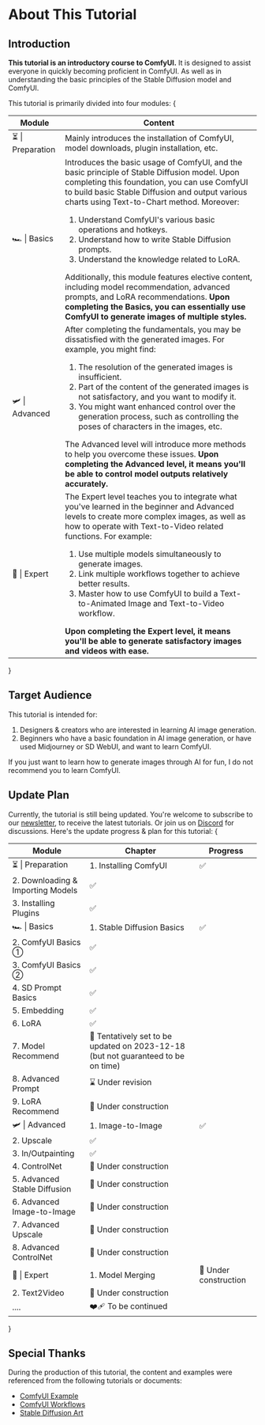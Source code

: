
# About This Tutorial

## Introduction

**This tutorial is an introductory course to ComfyUI.** It is designed to assist everyone in quickly becoming proficient in ComfyUI. As well as in understanding the basic principles of the Stable Diffusion model and ComfyUI.

This tutorial is primarily divided into four modules:
{<table>

  <thead>
    <tr>
      <th width={160}>Module</th>
      <th>Content</th>
    </tr>
  </thead>
  <tbody>
    <tr>
      <td>⏳ | Preparation</td>
      <td> 
        Mainly introduces the installation of ComfyUI, model downloads, plugin installation, etc. 
      </td> 
    </tr> 
    <tr> 
      <td>🏎️ | Basics</td>
      <td> 
        Introduces the basic usage of ComfyUI, and the basic principle of Stable Diffusion model. Upon completing this foundation, you can use ComfyUI to build basic Stable Diffusion and output various charts using Text-to-Chart method. Moreover: 
        <ol>
          <li>Understand ComfyUI's various basic operations and hotkeys.</li>
          <li>Understand how to write Stable Diffusion prompts.</li>
          <li>Understand the knowledge related to LoRA.</li>
        </ol> 
        Additionally, this module features elective content, including model recommendation, advanced prompts, and LoRA recommendations. <strong>Upon completing the Basics, you can essentially use ComfyUI to generate images of multiple styles.</strong>
      </td>
    </tr>
    <tr>
      <td>🛩️ | Advanced</td>
      <td> 
        After completing the fundamentals, you may be dissatisfied with the generated images. For example, you might find: 
        <ol>
          <li>The resolution of the generated images is insufficient.</li>
          <li>Part of the content of the generated images is not satisfactory, and you want to modify it.</li>
          <li>You might want enhanced control over the generation process, such as controlling the poses of characters in the images, etc.</li>
        </ol> 
        The Advanced level will introduce more methods to help you overcome these issues. 
        <strong>Upon completing the Advanced level, it means you'll be able to control model outputs relatively accurately.</strong> 
      </td>
    </tr>
    <tr>
      <td>🚀 | Expert</td>
      <td>
        The Expert level teaches you to integrate what you've learned in the beginner and Advanced levels to create more complex images, as well as how to operate with Text-to-Video related functions. For example: 
        <ol>
          <li>Use multiple models simultaneously to generate images.</li>
          <li>Link multiple workflows together to achieve better results.</li>
          <li>Master how to use ComfyUI to build a Text-to-Animated Image and Text-to-Video workflow.</li>
        </ol>
        <strong>Upon completing the Expert level, it means you'll be able to generate satisfactory images and videos with ease.</strong>
      </td>
    </tr>
  </tbody>
</table>}

<Subscribe />

## Target Audience

This tutorial is intended for:

1. Designers & creators who are interested in learning AI image generation.
2. Beginners who have a basic foundation in AI image generation, or have used Midjourney or SD WebUI, and want to learn ComfyUI.

If you just want to learn how to generate images through AI for fun, I do not recommend you to learn ComfyUI.

## Update Plan

Currently, the tutorial is still being updated. You're welcome to subscribe to our [newsletter](https://comflowy.substack.com), to receive the latest tutorials. Or join us on [Discord](https://discord.gg/cj623WvcVx) for discussions. Here's the update progress & plan for this tutorial:
{<table>

  <thead>
    <tr>
      <th style={{ width: "20%" }}>Module</th>
      <th style={{ width: "38%" }}>Chapter</th>
      <th style={{ width: "42%" }}>Progress</th>
    </tr>
  </thead>
  <tbody>
    <tr>
      <td rowspan={3}>⏳ | Preparation</td>
      <td>1. Installing ComfyUI</td>
      <td>✅</td>
    </tr>
    <tr>
      <td>2. Downloading & Importing Models</td> 
      <td>✅</td> 
    </tr>
    <tr>
      <td>3. Installing Plugins</td>
      <td>✅</td>
    </tr>
    <tr>
      <td rowspan={9} style={{ backgroundColor: "white" }}>🏎️ | Basics</td>
      <td>1. Stable Diffusion Basics</td>
      <td>✅</td>
    </tr>
    <tr>
      <td>2. ComfyUI Basics ①</td> 
      <td>✅</td>
    </tr>
    <tr>
      <td>3. ComfyUI Basics ②</td> 
      <td>✅</td>
    </tr>
    <tr>
      <td>4. SD Prompt Basics</td>
      <td>✅</td>
    </tr>
    <tr>
      <td>5. Embedding</td>
      <td>✅</td>
    </tr> 
    <tr>
      <td>6. LoRA</td>
      <td>✅</td>
    </tr>
    <tr>
      <td>7. Model Recommend</td>
      <td>📅 Tentatively set to be updated on 2023-12-18 (but not guaranteed to be on time)</td>
    </tr>
    <tr>
      <td>8. Advanced Prompt</td>
      <td>⌛ Under revision</td>
    </tr>
    <tr>
      <td>9. LoRA Recommend</td>
      <td>🚧 Under construction</td>
    </tr>
    <tr>
      <td rowspan={8} style={{ backgroundColor: "white" }}>🛩️ | Advanced</td>
      <td>1. Image-to-Image</td> 
      <td>✅</td> 
    </tr>
    <tr>
      <td>2. Upscale</td>
      <td>✅</td>
    </tr>
    <tr>
      <td>3. In/Outpainting</td>
      <td>✅</td>
    </tr>
    <tr>
      <td>4. ControlNet</td>
      <td>🚧 Under construction</td>
    </tr>
    <tr>
      <td>5. Advanced Stable Diffusion</td>
      <td>🚧 Under construction</td>
    </tr>
    <tr>
      <td>6. Advanced Image-to-Image</td>
      <td>🚧 Under construction</td>
    </tr>
    <tr>
      <td>7. Advanced Upscale</td>
      <td>🚧 Under construction</td>
    </tr>
    <tr>
      <td>8. Advanced ControlNet</td>
      <td>🚧 Under construction</td>
    </tr>
    <tr> 
      <td rowspan={3} style={{ backgroundColor: "white" }}>🚀 | Expert</td> 
      <td>1. Model Merging</td>
      <td>🚧 Under construction</td>
    </tr>
    <tr>
      <td>2. Text2Video</td>
      <td>🚧 Under construction</td>
    </tr>
    <tr>
      <td>....</td>
      <td>❤️‍🩹 To be continued</td>
    </tr>
  </tbody>
</table>}

## Special Thanks

During the production of this tutorial, the content and examples were referenced from the following tutorials or documents:

- [ComfyUI Example](https://comfyanonymous.github.io/ComfyUI_examples/)
- [ComfyUI Workflows](https://github.com/cubiq/ComfyUI_Workflows)
- [Stable Diffusion Art](https://stable-diffusion-art.com/)

<Subscribe />
